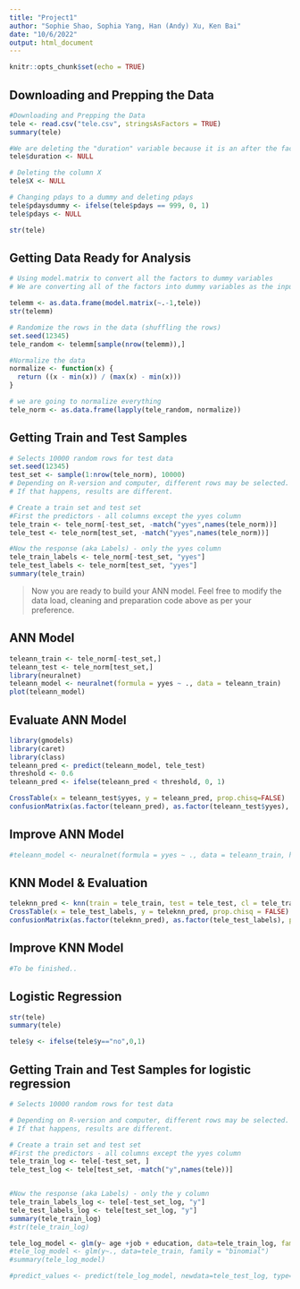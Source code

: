 ```yaml
---
title: "Project1"
author: "Sophie Shao, Sophia Yang, Han (Andy) Xu, Ken Bai"
date: "10/6/2022"
output: html_document
---
```


```r
knitr::opts_chunk$set(echo = TRUE)
```

## Downloading and Prepping the Data

```r
#Downloading and Prepping the Data
tele <- read.csv("tele.csv", stringsAsFactors = TRUE)
summary(tele)

#We are deleting the "duration" variable because it is an after the fact measurement. We only should be using variables that we know before the call
tele$duration <- NULL

# Deleting the column X
tele$X <- NULL

# Changing pdays to a dummy and deleting pdays
tele$pdaysdummy <- ifelse(tele$pdays == 999, 0, 1)
tele$pdays <- NULL

str(tele)
```

## Getting Data Ready for Analysis

```r
# Using model.matrix to convert all the factors to dummy variables
# We are converting all of the factors into dummy variables as the input into knn has to be numeric

telemm <- as.data.frame(model.matrix(~.-1,tele))
str(telemm)

# Randomize the rows in the data (shuffling the rows)
set.seed(12345)
tele_random <- telemm[sample(nrow(telemm)),]

#Normalize the data
normalize <- function(x) {
  return ((x - min(x)) / (max(x) - min(x)))
}

# we are going to normalize everything 
tele_norm <- as.data.frame(lapply(tele_random, normalize))
```


## Getting Train and Test Samples

```r
# Selects 10000 random rows for test data
set.seed(12345)
test_set <- sample(1:nrow(tele_norm), 10000) 
# Depending on R-version and computer, different rows may be selected. 
# If that happens, results are different. 

# Create a train set and test set
#First the predictors - all columns except the yyes column
tele_train <- tele_norm[-test_set, -match("yyes",names(tele_norm))]
tele_test <- tele_norm[test_set, -match("yyes",names(tele_norm))]

#Now the response (aka Labels) - only the yyes column
tele_train_labels <- tele_norm[-test_set, "yyes"]
tele_test_labels <- tele_norm[test_set, "yyes"]
summary(tele_train)
```

> Now you are ready to build your ANN model. Feel free to modify the data load, cleaning and preparation code above as per your preference.

## ANN Model
```r
teleann_train <- tele_norm[-test_set,]
teleann_test <- tele_norm[test_set,]
library(neuralnet)
teleann_model <- neuralnet(formula = yyes ~ ., data = teleann_train)
plot(teleann_model)
```

## Evaluate ANN Model
```r
library(gmodels)
library(caret)
library(class)
teleann_pred <- predict(teleann_model, tele_test)
threshold <- 0.6
teleann_pred <- ifelse(teleann_pred < threshold, 0, 1)

CrossTable(x = teleann_test$yyes, y = teleann_pred, prop.chisq=FALSE)
confusionMatrix(as.factor(teleann_pred), as.factor(teleann_test$yyes), positive = "1")
```

## Improve ANN Model
```r
#teleann_model <- neuralnet(formula = yyes ~ ., data = teleann_train, hidden = 5)
```

## KNN Model & Evaluation
```r
teleknn_pred <- knn(train = tele_train, test = tele_test, cl = tele_train_labels, k = sqrt(nrow(tele_train)))
CrossTable(x = tele_test_labels, y = teleknn_pred, prop.chisq = FALSE)
confusionMatrix(as.factor(teleknn_pred), as.factor(tele_test_labels), positive = "1")
```

## Improve KNN Model
```r
#To be finished..
```

## Logistic Regression
```r
str(tele)
summary(tele)

tele$y <- ifelse(tele$y=="no",0,1)
```

## Getting Train and Test Samples for logistic regression
```r


# Selects 10000 random rows for test data

# Depending on R-version and computer, different rows may be selected. 
# If that happens, results are different. 

# Create a train set and test set
#First the predictors - all columns except the yyes column
tele_train_log <- tele[-test_set, ]
tele_test_log <- tele[test_set, -match("y",names(tele))]


#Now the response (aka Labels) - only the y column
tele_train_labels_log <- tele[-test_set_log, "y"]
tele_test_labels_log <- tele[test_set_log, "y"]
summary(tele_train_log)
#str(tele_train_log)

tele_log_model <- glm(y~ age +job + education, data=tele_train_log, family="binomial")
#tele_log_model <- glm(y~., data=tele_train, family = "binomial")
#summary(tele_log_model)

#predict_values <- predict(tele_log_model, newdata=tele_test_log, type="response")

```
